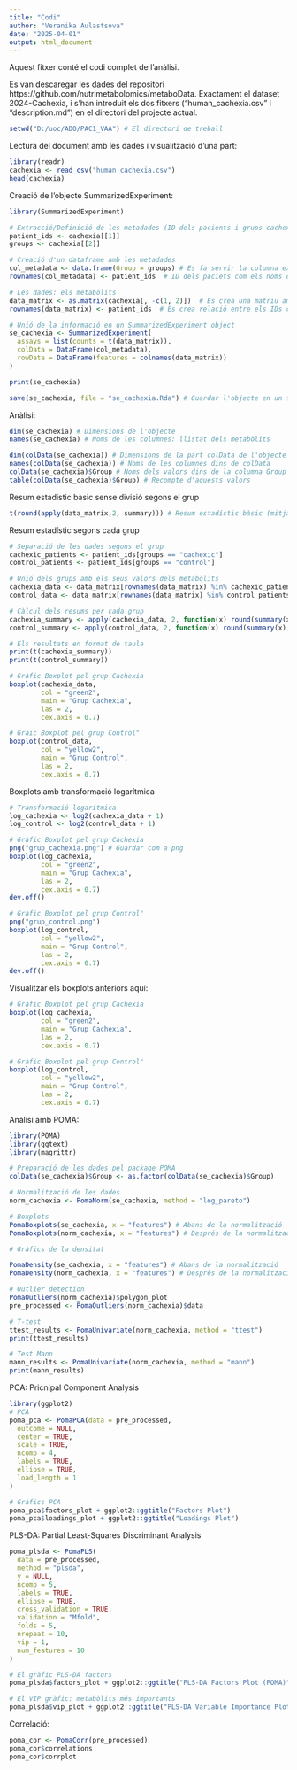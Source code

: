 ```yaml
---
title: "Codi"
author: "Veranika Aulastsova"
date: "2025-04-01"
output: html_document
---
```


Aquest fitxer conté el codi complet de l'anàlisi.


Es van descaregar les dades del repositori https://github.com/nutrimetabolomics/metaboData. Exactament el dataset 2024-Cachexia, i s'han introduit els dos fitxers ("human_cachexia.csv" i "description.md") en el directori del projecte actual.

```r
setwd("D:/uoc/ADO/PAC1_VAA") # El directori de treball
```


Lectura del document amb les dades i visualització d'una part:

```r
library(readr)
cachexia <- read_csv("human_cachexia.csv") 
head(cachexia)
```

Creació de l'objecte SummarizedExperiment:

```r
library(SummarizedExperiment)

# Extracció/Definició de les metadades (ID dels pacients i grups cachexia/control)
patient_ids <- cachexia[[1]]
groups <- cachexia[[2]]

# Creació d'un dataframe amb les metadades
col_metadata <- data.frame(Group = groups) # Es fa servir la columna extreta dels grups per definir a quin pertanyen els pacients
rownames(col_metadata) <- patient_ids  # ID dels paciets com els noms de les files

# Les dades: els metabòlits
data_matrix <- as.matrix(cachexia[, -c(1, 2)])  # Es crea una matriu amb només els metabòlits
rownames(data_matrix) <- patient_ids  # Es crea relació entre els IDs com noms de files i els valors dels metabòlits

# Unió de la informació en un SummarizedExperiment object
se_cachexia <- SummarizedExperiment(
  assays = list(counts = t(data_matrix)),
  colData = DataFrame(col_metadata),
  rowData = DataFrame(features = colnames(data_matrix))
)

print(se_cachexia)

save(se_cachexia, file = "se_cachexia.Rda") # Guardar l'objecte en un fitxer
```

Anàlisi:

```r
dim(se_cachexia) # Dimensions de l'objecte
names(se_cachexia) # Noms de les columnes: llistat dels metabòlits

dim(colData(se_cachexia)) # Dimensions de la part colData de l'objecte
names(colData(se_cachexia)) # Noms de les columnes dins de colData
colData(se_cachexia)$Group # Noms dels valors dins de la columna Group
table(colData(se_cachexia)$Group) # Recompte d'aquests valors
```

Resum estadistic bàsic sense divisió segons el grup

```r
t(round(apply(data_matrix,2, summary))) # Resum estadístic bàsic (mitjanes, medianes, etc.) dels valors segons cada metabòlit, sense divisió per grups en format de taula
```

Resum estadístic segons cada grup

```r
# Separació de les dades segons el grup
cachexic_patients <- patient_ids[groups == "cachexic"]
control_patients <- patient_ids[groups == "control"]

# Unió dels grups amb els seus valors dels metabòlits
cachexia_data <- data_matrix[rownames(data_matrix) %in% cachexic_patients, , drop = FALSE]
control_data <- data_matrix[rownames(data_matrix) %in% control_patients, , drop = FALSE]

# Càlcul dels resums per cada grup
cachexia_summary <- apply(cachexia_data, 2, function(x) round(summary(x), 2))
control_summary <- apply(control_data, 2, function(x) round(summary(x), 2))

# Els resultats en format de taula
print(t(cachexia_summary)) 
print(t(control_summary))
```

```r
# Gràfic Boxplot pel grup Cachexia
boxplot(cachexia_data,
        col = "green2",
        main = "Grup Cachexia",
        las = 2,
        cex.axis = 0.7)

# Gràic Boxplot pel grup Control"
boxplot(control_data,
        col = "yellow2",
        main = "Grup Control",
        las = 2,
        cex.axis = 0.7)
```

Boxplots amb transformació logarítmica

```r
# Transformació logarítmica
log_cachexia <- log2(cachexia_data + 1)
log_control <- log2(control_data + 1)

# Gràfic Boxplot pel grup Cachexia
png("grup_cachexia.png") # Guardar com a png
boxplot(log_cachexia,
        col = "green2",
        main = "Grup Cachexia",
        las = 2,
        cex.axis = 0.7)
dev.off()

# Gràfic Boxplot pel grup Control"
png("grup_control.png")
boxplot(log_control,
        col = "yellow2",
        main = "Grup Control",
        las = 2,
        cex.axis = 0.7)
dev.off()
```
Visualitzar els boxplots anteriors aquí:

```r
# Gràfic Boxplot pel grup Cachexia
boxplot(log_cachexia,
        col = "green2",
        main = "Grup Cachexia",
        las = 2,
        cex.axis = 0.7)

# Gràfic Boxplot pel grup Control"
boxplot(log_control,
        col = "yellow2",
        main = "Grup Control",
        las = 2,
        cex.axis = 0.7)
```

Anàlisi amb POMA:

```r
library(POMA)
library(ggtext)
library(magrittr)

# Preparació de les dades pel package POMA
colData(se_cachexia)$Group <- as.factor(colData(se_cachexia)$Group)

# Normalització de les dades
norm_cachexia <- PomaNorm(se_cachexia, method = "log_pareto")

# Boxplots
PomaBoxplots(se_cachexia, x = "features") # Abans de la normalització
PomaBoxplots(norm_cachexia, x = "features") # Després de la normalització
```

```r
# Gràfics de la densitat

PomaDensity(se_cachexia, x = "features") # Abans de la normalització
PomaDensity(norm_cachexia, x = "features") # Després de la normalització

```


```r
# Outlier detection
PomaOutliers(norm_cachexia)$polygon_plot
pre_processed <- PomaOutliers(norm_cachexia)$data
```

```r
# T-test
ttest_results <- PomaUnivariate(norm_cachexia, method = "ttest")
print(ttest_results)
```


```r
# Test Mann
mann_results <- PomaUnivariate(norm_cachexia, method = "mann")
print(mann_results)
```


PCA: Pricnipal Component Analysis

```r
library(ggplot2)
# PCA
poma_pca <- PomaPCA(data = pre_processed,  
  outcome = NULL,        
  center = TRUE,         
  scale = TRUE,          
  ncomp = 4,             
  labels = TRUE,         
  ellipse = TRUE,        
  load_length = 1        
)

# Gràfics PCA
poma_pca$factors_plot + ggplot2::ggtitle("Factors Plot") 
poma_pca$loadings_plot + ggplot2::ggtitle("Loadings Plot")
```

PLS-DA: Partial Least-Squares Discriminant Analysis

```r
poma_plsda <- PomaPLS(
  data = pre_processed,   
  method = "plsda",       
  y = NULL,               
  ncomp = 5,              
  labels = TRUE,          
  ellipse = TRUE,         
  cross_validation = TRUE,
  validation = "Mfold",   
  folds = 5,              
  nrepeat = 10,           
  vip = 1,                
  num_features = 10       
)

# El gràfic PLS-DA factors 
poma_plsda$factors_plot + ggplot2::ggtitle("PLS-DA Factors Plot (POMA)")

# El VIP gràfic: metabòlits més importants
poma_plsda$vip_plot + ggplot2::ggtitle("PLS-DA Variable Importance Plot (POMA)")
```

Correlació:

```r
poma_cor <- PomaCorr(pre_processed)
poma_cor$correlations
poma_cor$corrplot
```











